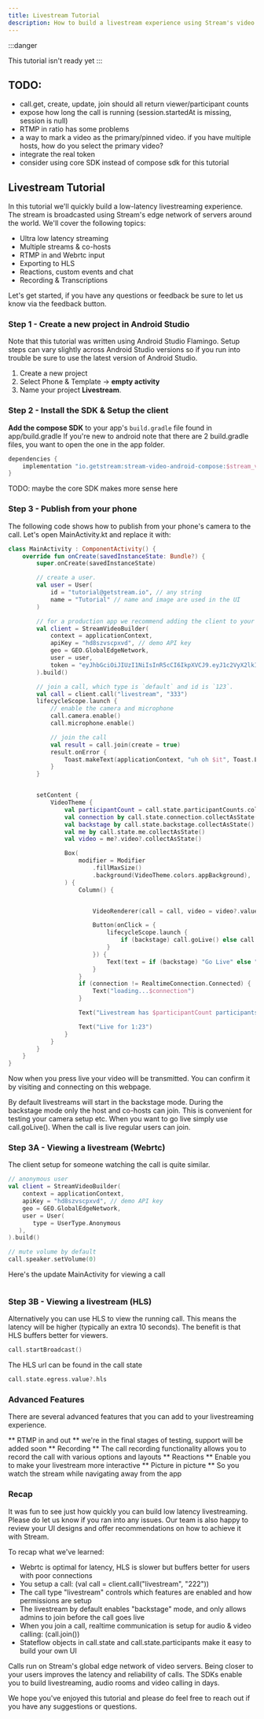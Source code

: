 ```yaml
---
title: Livestream Tutorial
description: How to build a livestream experience using Stream's video SDKs
---
```


:::danger

This tutorial isn't ready yet
:::

## TODO:

- call.get, create, update, join should all return viewer/participant counts
- expose how long the call is running (session.startedAt is missing, session is null)
- RTMP in ratio has some problems
- a way to mark a video as the primary/pinned video. if you have multiple hosts, how do you select the primary video?
- integrate the real token
- consider using core SDK instead of compose sdk for this tutorial


## Livestream Tutorial

In this tutorial we'll quickly build a low-latency livestreaming experience.
The stream is broadcasted using Stream's edge network of servers around the world.
We'll cover the following topics:

* Ultra low latency streaming
* Multiple streams & co-hosts
* RTMP in and Webrtc input
* Exporting to HLS
* Reactions, custom events and chat
* Recording & Transcriptions

Let's get started, if you have any questions or feedback be sure to let us know via the feedback button.

### Step 1 - Create a new project in Android Studio

Note that this tutorial was written using Android Studio Flamingo.
Setup steps can vary slightly across Android Studio versions so if you run into trouble be sure to use the latest version of Android Studio.

1. Create a new project
2. Select Phone & Template -> **empty activity**
3. Name your project **Livestream**.

### Step 2 - Install the SDK & Setup the client

**Add the compose SDK** to your app's `build.gradle` file found in app/build.gradle
If you're new to android note that there are 2 build.gradle files, you want to open the one in the app folder.

```groovy
dependencies {
    implementation "io.getstream:stream-video-android-compose:$stream_version"
}
```

TODO: maybe the core SDK makes more sense here

### Step 3 - Publish from your phone

The following code shows how to publish from your phone's camera to the call.
Let's open MainActivity.kt and replace it with:

```kotlin
class MainActivity : ComponentActivity() {
    override fun onCreate(savedInstanceState: Bundle?) {
        super.onCreate(savedInstanceState)

        // create a user.
        val user = User(
            id = "tutorial@getstream.io", // any string
            name = "Tutorial" // name and image are used in the UI
        )

        // for a production app we recommend adding the client to your Application class or di module.
        val client = StreamVideoBuilder(
            context = applicationContext,
            apiKey = "hd8szvscpxvd", // demo API key
            geo = GEO.GlobalEdgeNetwork,
            user = user,
            token = "eyJhbGciOiJIUzI1NiIsInR5cCI6IkpXVCJ9.eyJ1c2VyX2lkIjoidHV0b3JpYWxAZ2V0c3RyZWFtLmlvIiwiaXNzIjoicHJvbnRvIiwic3ViIjoidXNlci90dXRvcmlhbEBnZXRzdHJlYW0uaW8iLCJpYXQiOjE2ODYxNDQzOTcsImV4cCI6MTY4NjE1NTIwMn0.YbtfsCFNcg63X_M4fPaWoBP2n82YYXadLeWAfR4Aorc",
        ).build()

        // join a call, which type is `default` and id is `123`.
        val call = client.call("livestream", "333")
        lifecycleScope.launch {
            // enable the camera and microphone
            call.camera.enable()
            call.microphone.enable()

            // join the call
            val result = call.join(create = true)
            result.onError {
                Toast.makeText(applicationContext, "uh oh $it", Toast.LENGTH_SHORT).show()
            }
        }


        setContent {
            VideoTheme {
                val participantCount = call.state.participantCounts.collectAsState().value?.total
                val connection by call.state.connection.collectAsState()
                val backstage by call.state.backstage.collectAsState()
                val me by call.state.me.collectAsState()
                val video = me?.video?.collectAsState()

                Box(
                    modifier = Modifier
                        .fillMaxSize()
                        .background(VideoTheme.colors.appBackground),
                ) {
                    Column() {


                        VideoRenderer(call = call, video = video?.value)

                        Button(onClick = {
                            lifecycleScope.launch {
                                if (backstage) call.goLive() else call.stopLive()
                            }
                        }) {
                            Text(text = if (backstage) "Go Live" else "Stop Broadcast")
                        }
                    }
                    if (connection != RealtimeConnection.Connected) {
                        Text("loading...$connection")
                    }

                    Text("Livestream has $participantCount participants")

                    Text("Live for 1:23")
                }
            }
        }
    }
}

```

<TokenSnippet sampleApp='livestream' />

Now when you press live your video will be transmitted. You can confirm it by visiting
and connecting on this webpage.

By default livestreams will start in the backstage mode. During the backstage mode only the host and co-hosts can join.
This is convenient for testing your camera setup etc. When you want to go live simply use call.goLive().
When the call is live regular users can join.

### Step 3A - Viewing a livestream (Webrtc)

The client setup for someone watching the call is quite similar.

```kotlin
// anonymous user
val client = StreamVideoBuilder(
    context = applicationContext,
    apiKey = "hd8szvscpxvd", // demo API key
    geo = GEO.GlobalEdgeNetwork,
    user = User(
       type = UserType.Anonymous
   ),
).build()

// mute volume by default
call.speaker.setVolume(0)
```

Here's the update MainActivity for viewing a call

```kotlin
```

### Step 3B - Viewing a livestream (HLS)

Alternatively you can use HLS to view the running call. This means the latency will be higher (typically an extra 10 seconds).
The benefit is that HLS buffers better for viewers.

```kotlin
call.startBroadcast()
```

The HLS url can be found in the call state

```kotlin
call.state.egress.value?.hls
```

### Advanced Features

There are several advanced features that you can add to your livestreaming experience.

** RTMP in and out ** we're in the final stages of testing, support will be added soon
** Recording ** The call recording functionality allows you to record the call with various options and layouts
** Reactions ** Enable you to make your livestream more interactive
** Picture in picture ** So you watch the stream while navigating away from the app

### Recap

It was fun to see just how quickly you can build low latency livestreaming.
Please do let us know if you ran into any issues.
Our team is also happy to review your UI designs and offer recommendations on how to achieve it with Stream.

To recap what we've learned:

* Webrtc is optimal for latency, HLS is slower but buffers better for users with poor connections
* You setup a call: (val call = client.call("livestream", "222"))
* The call type "livestream" controls which features are enabled and how permissions are setup
* The livestream by default enables "backstage" mode, and only allows admins to join before the call goes live
* When you join a call, realtime communication is setup for audio & video calling: (call.join())
* Stateflow objects in call.state and call.state.participants make it easy to build your own UI

Calls run on Stream's global edge network of video servers.
Being closer to your users improves the latency and reliability of calls.
The SDKs enable you to build livestreaming, audio rooms and video calling in days.

We hope you've enjoyed this tutorial and please do feel free to reach out if you have any suggestions or questions.